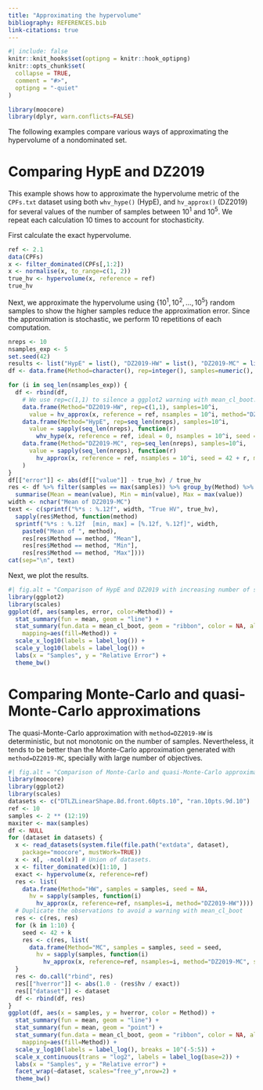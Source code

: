```yaml
---
title: "Approximating the hypervolume"
bibliography: REFERENCES.bib
link-citations: true
---
```


```r
#| include: false
knitr::knit_hooks$set(optipng = knitr::hook_optipng)
knitr::opts_chunk$set(
  collapse = TRUE,
  comment = "#>",
  optipng = "-quiet"
)
```

```r
library(moocore)
library(dplyr, warn.conflicts=FALSE)
```

The following examples compare various ways of approximating the hypervolume of
a nondominated set.

# Comparing HypE and DZ2019

This example shows how to approximate the hypervolume metric of the `CPFs.txt`
dataset using both `whv_hype()` (HypE), and `hv_approx()` (DZ2019) for several
values of the number of samples between $10^1$ and $10^5$.  We repeat each
calculation 10 times to account for stochasticity.

First calculate the exact hypervolume.


```r
ref <- 2.1
data(CPFs)
x <- filter_dominated(CPFs[,1:2])
x <- normalise(x, to_range=c(1, 2))
true_hv <- hypervolume(x, reference = ref)
true_hv
```

Next, we approximate the hypervolume using $\{10^1, 10^2, \ldots,
10^5\}$ random samples to show the higher samples reduce the approximation
error.  Since the approximation is stochastic, we perform 10 repetitions of
each computation.

```r
nreps <- 10
nsamples_exp <- 5
set.seed(42)
results <- list("HypE" = list(), "DZ2019-HW" = list(), "DZ2019-MC" = list())
df <- data.frame(Method=character(), rep=integer(), samples=numeric(), value=numeric())

for (i in seq_len(nsamples_exp)) {
  df <- rbind(df,
    # We use rep=c(1,1) to silence a ggplot2 warning with mean_cl_boot.
    data.frame(Method="DZ2019-HW", rep=c(1,1), samples=10^i,
      value = hv_approx(x, reference = ref, nsamples = 10^i, method="DZ2019-HW")),
    data.frame(Method="HypE", rep=seq_len(nreps), samples=10^i,
      value = sapply(seq_len(nreps), function(r)
        whv_hype(x, reference = ref, ideal = 0, nsamples = 10^i, seed = 42 + r))),
    data.frame(Method="DZ2019-MC", rep=seq_len(nreps), samples=10^i,
      value = sapply(seq_len(nreps), function(r)
        hv_approx(x, reference = ref, nsamples = 10^i, seed = 42 + r, method="DZ2019-MC")))
    )
}
df[["error"]] <- abs(df[["value"]] - true_hv) / true_hv
res <- df %>% filter(samples == max(samples)) %>% group_by(Method) %>%
  summarise(Mean = mean(value), Min = min(value), Max = max(value))
width <- nchar("Mean of DZ2019-MC")
text <- c(sprintf("%*s : %.12f", width, "True HV", true_hv),
  sapply(res$Method, function(method)
  sprintf("%*s : %.12f  [min, max] = [%.12f, %.12f]", width,
    paste0("Mean of ", method),
    res[res$Method == method, "Mean"],
    res[res$Method == method, "Min"],
    res[res$Method == method, "Max"])))
cat(sep="\n", text)
```

Next, we plot the results.


```r
#| fig.alt = "Comparison of HypE and DZ2019 with increasing number of samples."
library(ggplot2)
library(scales)
ggplot(df, aes(samples, error, color=Method)) +
  stat_summary(fun = mean, geom = "line") +
  stat_summary(fun.data = mean_cl_boot, geom = "ribbon", color = NA, alpha=0.2,
    mapping=aes(fill=Method)) +
  scale_x_log10(labels = label_log()) +
  scale_y_log10(labels = label_log()) +
  labs(x = "Samples", y = "Relative Error") +
  theme_bw()
```

# Comparing Monte-Carlo and quasi-Monte-Carlo approximations

The quasi-Monte-Carlo approximation with `method=DZ2019-HW` is deterministic,
but not monotonic on the number of samples. Nevertheless, it tends to be better
than the Monte-Carlo approximation generated with `method=DZ2019-MC`, specially
with large number of objectives.

```r
#| fig.alt = "Comparison of Monte-Carlo and quasi-Monte-Carlo approximations."
library(moocore)
library(ggplot2)
library(scales)
datasets <- c("DTLZLinearShape.8d.front.60pts.10", "ran.10pts.9d.10")
ref <- 10
samples <- 2 ** (12:19)
maxiter <- max(samples)
df <- NULL
for (dataset in datasets) {
  x <- read_datasets(system.file(file.path("extdata", dataset),
    package="moocore", mustWork=TRUE))
  x <- x[, -ncol(x)] # Union of datasets.
  x <- filter_dominated(x)[1:10, ]
  exact <- hypervolume(x, reference=ref)
  res <- list(
    data.frame(Method="HW", samples = samples, seed = NA,
      hv = sapply(samples, function(i)
        hv_approx(x, reference=ref, nsamples=i, method="DZ2019-HW"))))
  # Duplicate the observations to avoid a warning with mean_cl_boot
  res <- c(res, res)
  for (k in 1:10) {
    seed <- 42 + k
    res <- c(res, list(
      data.frame(Method="MC", samples = samples, seed = seed,
        hv = sapply(samples, function(i)
          hv_approx(x, reference=ref, nsamples=i, method="DZ2019-MC", seed=seed)))))
  }
  res <- do.call("rbind", res)
  res[["hverror"]] <- abs(1.0 - (res$hv / exact))
  res[["dataset"]] <- dataset
  df <- rbind(df, res)
}
ggplot(df, aes(x = samples, y = hverror, color = Method)) +
  stat_summary(fun = mean, geom = "line") +
  stat_summary(fun = mean, geom = "point") +
  stat_summary(fun.data = mean_cl_boot, geom = "ribbon", color = NA, alpha=0.2,
    mapping=aes(fill=Method)) +
  scale_y_log10(labels = label_log(), breaks = 10^(-5:5)) +
  scale_x_continuous(trans = "log2", labels = label_log(base=2)) +
  labs(x = "Samples", y = "Relative error") +
  facet_wrap(~dataset, scales="free_y",nrow=2) +
  theme_bw()
```
